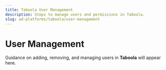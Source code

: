 ```yaml
---
title: Taboola User Management
description: Steps to manage users and permissions in Taboola.
slug: ad-platforms/taboola/user-management
---
```


# User Management

Guidance on adding, removing, and managing users in **Taboola** will appear here.
